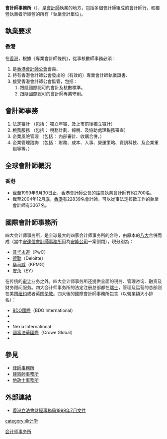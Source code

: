 {{Multiple issues|
{{refimprove|time=2015-03-11T07:44:02+00:00}}
{{globalize|area=香港|time=2015-03-11T07:35:57+00:00}}
{{Expand language|1=en|time=2022-06-13T17:44:27+00:00}}
{{Update|time=2022-06-13T17:44:27+00:00}}
}}
{{noteTA
|T=zh:會計師行; zh-hans:会计师事务所; zh-hant:會計師事務所;
|1=zh:普华永道; zh-hans:普华永道; zh-hk:羅兵咸永道; zh-tw:資誠;
|2=zh:毕马威; zh-hans:毕马威; zh-tw:安侯建業; zh-hk:畢馬威;
|3=zh:安永; zh-hans:安永; zh-tw:安永; zh-hk:安永;
|4=zh:德勤; zh-hans:德勤; zh-hant:德勤; zh-cn:德勤; zh-tw:勤業眾信;
|5=zh:合伙;zh-hans:合伙;zh-hk:合夥;zh-tw:合夥;
}}

{{会计|expanded=審計}}

'''會計師事務所'''（{{lang-en|accountancy firms}}），是[[會計師|會計師]]執業的地方，包括多個會計師組成的會計師行，和獨營執業者所經營的所有「執業會計單位」。

== 執業要求 ==
===香港===
在[[香港|香港]]，根據《專業會計師條例》，從事核數師事務必須：
# 是[[香港會計師公會|香港會計師公會]]會員、
# 持有香港會計師公會發出的（有效的）專業會計師執業證書、
# 接受香港會計師公會監管，包括： 
## 跟隨國際認可的會計及核數標準。
## 跟隨國際認可的會計師專業守則。

== 會計師事務 ==
# 法定審計 （包括： 獨立年審、及上市前後獨立審計）
# 稅務服務 （包括： 稅務計劃、報稅、及協助處理税務審查）
# 企業風險管理 （包括： 內部審計、收購合併。） 
# 企業管理諮詢 （包括： 財務、成本、人事、營運策略、資訊科技、及企業重組等等。）

== 全球會計師概況==
===香港===
* 截至1999年6月30日止，香港會計師公會的註冊執業會計師有約2700名。
* 截至2004年12月底，[[香港|香港]]有22839名會計師，可以從事法定核數工作的執業會計師有3367名。

== 國際會計師事務所 ==
{{main|四大會計師事務所}}

四大会计师事务所，是全球最大的四家会计师事务所的合称，由原本的[[四大_(會計師事務所)#八大_(1970年代-1989年)|八大]]合併而成（當中[[安達信會計師事務所|安達信會計師事務所]]因為[[安隆公司|安隆公司]]一案倒閉），現分別為：
* [[普华永道|普华永道]]（PwC）
* [[德勤|德勤]]（Deloitte）
* [[毕马威|毕马威]]（KPMG）
* [[安永|安永]]（EY）

在传统的[[审计|审计]]业务之外，四大会计师事务所还提供全面的税务、管理咨询、融资及财务顾问服务。四大会计师事务所的法定注册总部都在[[瑞士|瑞士]]，管理及运营的总部则在美国[[纽约|纽约]]或者英国[[伦敦|伦敦]]。四大後的國際會計師事務所包含（以營業額大小排名）：
* [[BDO國際|BDO國際]]（BDO International）
* {{link-en|RSM International}}
* {{link-en|Grant Thornton International}}
* Nexia International
* [[國富浩華國際|國富浩華國際]]（Crowe Global）
* {{link-en|Baker Tilly International}}

==參見==
* [[律師事務所|律師事務所]]
* [[建築師|建築師事務所]]
* [[代書|地政士事務所]]

==外部連結==
* [http://www.legco.gov.hk/yr98-99/chinese/panels/fa/papers/fa0507_6.htm 香港立法會財經事務局1999年7月文件] {{Wayback|url=http://www.legco.gov.hk/yr98-99/chinese/panels/fa/papers/fa0507_6.htm |date=20191101133932 }}


[[Category:会计师事务所|]]
[[category:会计学|category:会计学]]